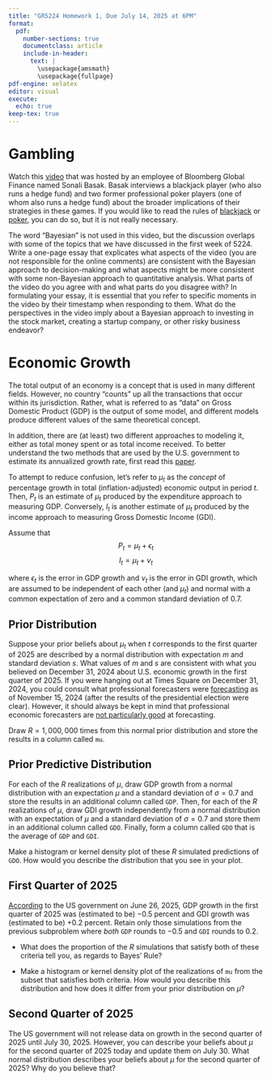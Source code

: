 ```yaml
---
title: "GR5224 Homework 1, Due July 14, 2025 at 6PM"
format: 
  pdf:
    number-sections: true
    documentclass: article
    include-in-header:
      text: |
        \usepackage{amsmath}
        \usepackage{fullpage}
pdf-engine: xelatex
editor: visual
execute: 
  echo: true
keep-tex: true
---
```


# Gambling

Watch this [video](https://youtu.be/gEsWrhJM95o?feature=shared) that was hosted by an employee of Bloomberg Global Finance named Sonali Basak. Basak interviews a blackjack player (who also runs a hedge fund) and two former professional poker players (one of whom also runs a hedge fund) about the broader implications of their strategies in these games. If you would like to read the rules of [blackjack](https://en.wikipedia.org/wiki/Blackjack) or [poker](https://en.wikipedia.org/wiki/Texas_hold_%27em), you can do so, but it is not really necessary.

The word "Bayesian" is not used in this video, but the discussion overlaps with some of the topics that we have discussed in the first week of 5224. Write a one-page essay that explicates what aspects of the video (you are not responsible for the online comments) are consistent with the Bayesian approach to decision-making and what aspects might be more consistent with some non-Bayesian approach to quantitative analysis. What parts of the video do you agree with and what parts do you disagree with? In formulating your essay, it is essential that you refer to specific moments in the video by their timestamp when responding to them. What do the perspectives in the video imply about a Bayesian approach to investing in the stock market, creating a startup company, or other risky business endeavor?

# Economic Growth

The total output of an economy is a concept that is used in many different fields. However, no country "counts" up all the transactions that occur within its jurisdiction. Rather, what is referred to as "data" on Gross Domestic Product (GDP) is the output of some model, and different models produce different values of the same theoretical concept.

In addition, there are (at least) two different approaches to modeling it, either as total money spent or as total income received. To better understand the two methods that are used by the U.S. government to estimate its annualized growth rate, first read this [paper](https://obamawhitehouse.archives.gov/sites/default/files/docs/gdo_issue_brief_final.pdf).

To attempt to reduce confusion, let's refer to $\mu_t$ as the *concept* of percentage growth in total (inflation-adjusted) economic output in period $t$. Then, $P_t$ is an estimate of $\mu_t$ produced by the expenditure approach to measuring GDP. Conversely, $I_t$ is another estimate of $\mu_t$ produced by the income approach to measuring Gross Domestic Income (GDI).

Assume that$$P_t = \mu_t + \epsilon_t$$ $$I_t = \mu_t + \nu_t$$

where $\epsilon_t$ is the error in GDP growth and $\nu_t$ is the error in GDI growth, which are assumed to be independent of each other (and $\mu_t$) and normal with a common expectation of zero and a common standard deviation of $0.7$.

## Prior Distribution

Suppose your prior beliefs about $\mu_t$ when $t$ corresponds to the first quarter of 2025 are described by a normal distribution with expectation $m$ and standard deviation $s$. What values of $m$ and $s$ are consistent with what you believed on December 31, 2024 about U.S. economic growth in the first quarter of 2025. If you were hanging out at Times Square on December 31, 2024, you could consult what professional forecasters were [forecasting](https://www.philadelphiafed.org/surveys-and-data/real-time-data-research/spf-q4-2024) as of November 15, 2024 (after the results of the presidential election were clear). However, it should always be kept in mind that professional economic forecasters are [not particularly good](https://www.philadelphiafed.org/surveys-and-data/real-time-data-research/error-statistics) at forecasting.

Draw $R = 1,000,000$ times from this normal prior distribution and store the results in a column called `mu`.

## Prior Predictive Distribution

For each of the $R$ realizations of $\mu$, draw GDP growth from a normal distribution with an expectation $\mu$ and a standard deviation of $\sigma = 0.7$ and store the results in an additional column called `GDP`. Then, for each of the $R$ realizations of $\mu$, draw GDI growth independently from a normal distribution with an expectation of $\mu$ and a standard deviation of $\sigma = 0.7$ and store them in an additional column called `GDO`. Finally, form a column called `GDO` that is the average of `GDP` and `GDI`.

Make a histogram or kernel density plot of these $R$ simulated predictions of `GDO`. How would you describe the distribution that you see in your plot.

## First Quarter of 2025

[According](https://www.bea.gov/news/2025/gross-domestic-product-1st-quarter-2025-third-estimate-gdp-industry-and-corporate-profits) to the US government on June 26, 2025, GDP growth in the first quarter of 2025 was (estimated to be) $-0.5$ percent and GDI growth was (estimated to be) $+0.2$ percent. Retain only those simulations from the previous subproblem where *both* `GDP` rounds to $-0.5$ and `GDI` rounds to $0.2$.

-   What does the proportion of the $R$ simulations that satisfy both of these criteria tell you, as regards to Bayes' Rule?

-   Make a histogram or kernel density plot of the realizations of `mu` from the subset that satisfies both criteria. How would you describe this distribution and how does it differ from your prior distribution on $\mu$?

## Second Quarter of 2025

The US government will not release data on growth in the second quarter of 2025 until July 30, 2025. However, you can describe your beliefs about $\mu$ for the second quarter of 2025 today and update them on July 30. What normal distribution describes your beliefs about $\mu$ for the second quarter of 2025? Why do you believe that?
